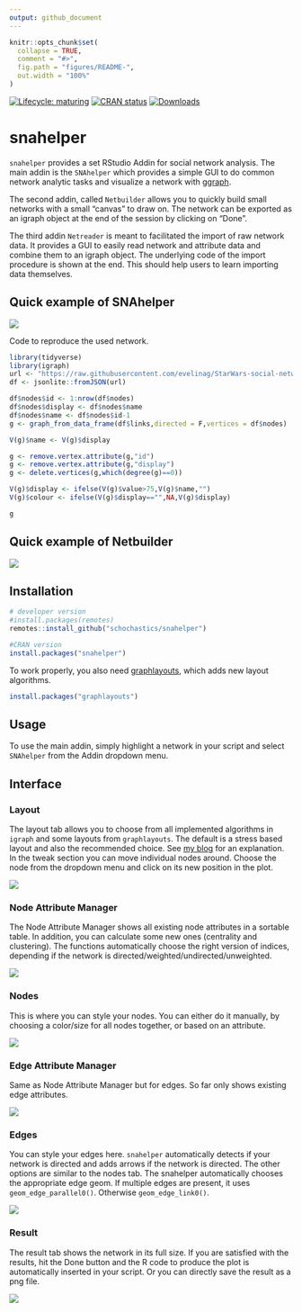 ```yaml
---
output: github_document
---
```


<!-- README.md is generated from README.Rmd. Please edit that file -->

```r
knitr::opts_chunk$set(
  collapse = TRUE,
  comment = "#>",
  fig.path = "figures/README-",
  out.width = "100%"
)
```
[![Lifecycle: maturing](https://img.shields.io/badge/lifecycle-maturing-blue.svg)](https://www.tidyverse.org/lifecycle/#maturing)
[![CRAN status](https://www.r-pkg.org/badges/version/snahelper)](https://cran.r-project.org/package=snahelper)
[![Downloads](https://cranlogs.r-pkg.org/badges/snahelper)](https://CRAN.R-project.org/package=snahelper)

# snahelper

`snahelper` provides a set RStudio Addin for social network analysis. 
The main addin is the `SNAhelper` which provides a simple GUI to do common network analytic tasks
and visualize a network with [ggraph](https://ggraph.data-imaginist.com/).

The second addin, called `Netbuilder` allows you to quickly build small networks with a small 
"canvas" to draw on. The network can be exported as an igraph object at the end of the session by clicking on "Done".

The third addin `Netreader` is meant to facilitated the import of raw network data. It provides a GUI to easily
read network and attribute data and combine them to an igraph object. The underlying code of the import procedure
is shown at the end. This should help users to learn importing data themselves.  

## Quick example of SNAhelper

![](figures/snahelper.gif)

Code to reproduce the used network.
```r
library(tidyverse)
library(igraph)
url <- "https://raw.githubusercontent.com/evelinag/StarWars-social-network/master/networks/starwars-full-interactions-allCharacters.json"
df <- jsonlite::fromJSON(url)

df$nodes$id <- 1:nrow(df$nodes)
df$nodes$display <- df$nodes$name
df$nodes$name <- df$nodes$id-1
g <- graph_from_data_frame(df$links,directed = F,vertices = df$nodes)

V(g)$name <- V(g)$display

g <- remove.vertex.attribute(g,"id")
g <- remove.vertex.attribute(g,"display")
g <- delete.vertices(g,which(degree(g)==0))

V(g)$display <- ifelse(V(g)$value>75,V(g)$name,"")
V(g)$colour <- ifelse(V(g)$display=="",NA,V(g)$display)

g

```


## Quick example of Netbuilder

![](figures/Netbuilder.gif)

## Installation

``` r
# developer version
#install.packages(remotes)
remotes::install_github("schochastics/snahelper")

#CRAN version
install.packages("snahelper")
```



To work properly, you also need [graphlayouts](https://github.com/schochastics/graphlayouts), which adds new
layout algorithms.
```r
install.packages("graphlayouts")
```

## Usage

To use the main addin, simply highlight a network in your script and select 
`SNAhelper` from the Addin dropdown menu.

## Interface

### Layout

The layout tab allows you to choose from all implemented algorithms in `igraph` and
some layouts from `graphlayouts`. The default is a stress based layout and also the recommended choice.
See [my blog](http://blog.schochastics.net/post/stress-based-graph-layouts/) for an
explanation. In the tweak section you can move individual nodes around. Choose the node from
the dropdown menu and click on its new position in the plot.

![](figures/layout.png)

### Node Attribute Manager

The Node Attribute Manager shows all existing node attributes in a sortable table.
In addition, you can calculate some new ones (centrality and clustering). 
The functions automatically choose the right version of indices, depending if
the network is directed/weighted/undirected/unweighted.

![](figures/NattributeMan.png)

### Nodes

This is where you can style your nodes. You can either do it manually, by choosing a
color/size for all nodes together, or based on an attribute.

![](figures/nodes.png)

### Edge Attribute Manager

Same as Node Attribute Manager but for edges. So far only shows existing edge attributes.

![](figures/EattributeMan.png)

### Edges

You can style your edges here. `snahelper` automatically detects if your network
is directed and adds arrows if the network is directed. The other options are similar to the nodes tab.
The snahelper automatically chooses the appropriate edge geom. If multiple edges are present, it uses
`geom_edge_parallel0()`. Otherwise `geom_edge_link0()`.

![](figures/edges.png)

### Result

The result tab shows the network in its full size. If you are satisfied with the results, hit
the Done button and the R code to produce the plot is automatically inserted in your script.
Or you can directly save the result as a png file.

![](figures/result.png)
